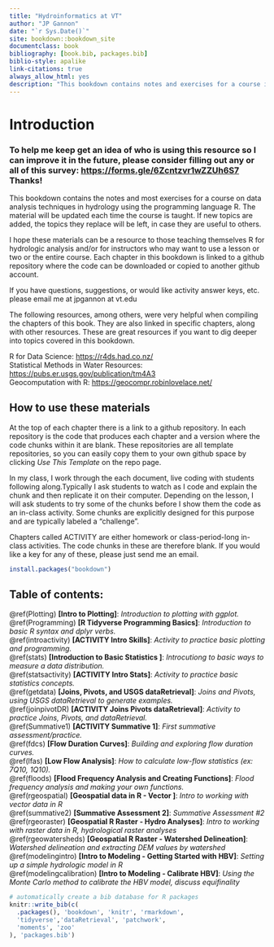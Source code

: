 ```yaml
---
title: "Hydroinformatics at VT"
author: "JP Gannon"
date: "`r Sys.Date()`"
site: bookdown::bookdown_site
documentclass: book
bibliography: [book.bib, packages.bib]
biblio-style: apalike
link-citations: true
always_allow_html: yes
description: "This bookdown contains notes and exercises for a course in hydroinformatics at Virginia Tech."
---
```


# Introduction

### To help me keep get an idea of who is using this resource so I can improve it in the future, please consider filling out any or all of this survey: <https://forms.gle/6Zcntzvr1wZZUh6S7> Thanks!

This bookdown contains the notes and most exercises for a course on data analysis techniques in hydrology using the programming language R. The material will be updated each time the course is taught. If new topics are added, the topics they replace will be left, in case they are useful to others.

I hope these materials can be a resource to those teaching themselves R for hydrologic analysis and/or for instructors who may want to use a lesson or two or the entire course. Each chapter in this bookdown is linked to a github repository where the code can be downloaded or copied to another github account.

If you have questions, suggestions, or would like activity answer keys, etc. please email me at jpgannon at vt.edu

The following resources, among others, were very helpful when compiling the chapters of this book. They are also linked in specific chapters, along with other resources. These are great resources if you want to dig deeper into topics covered in this bookdown.

R for Data Science: <https://r4ds.had.co.nz/>\
Statistical Methods in Water Resources: <https://pubs.er.usgs.gov/publication/tm4A3>\
Geocomputation with R: <https://geocompr.robinlovelace.net/>

## How to use these materials

At the top of each chapter there is a link to a github repository. In each repository is the code that produces each chapter and a version where the code chunks within it are blank. These repositories are all template repositories, so you can easily copy them to your own github space by clicking *Use This Template* on the repo page.

In my class, I work through the each document, live coding with students following along.Typically I ask students to watch as I code and explain the chunk and then replicate it on their computer. Depending on the lesson, I will ask students to try some of the chunks before I show them the code as an in-class activity. Some chunks are explicitly designed for this purpose and are typically labeled a "challenge".

Chapters called ACTIVITY are either homework or class-period-long in-class activities. The code chunks in these are therefore blank. If you would like a key for any of these, please just send me an email.

```r
install.packages("bookdown")
```

## Table of contents:

\@ref(Plotting) **[Intro to Plotting]**: *Introduction to plotting with ggplot.*\
\@ref(Programming) **[R Tidyverse Programming Basics]**: *Introduction to basic R syntax and dplyr verbs.*\
\@ref(introactivity) **[ACTIVITY Intro Skills]**: *Activity to practice basic plotting and programming.*\
\@ref(stats) **[Introduction to Basic Statistics ]**: *Introcutiong to basic ways to measure a data distribution.*\
\@ref(statsactivity) **[ACTIVITY Intro Stats]**: *Activity to practice basic statistics concepts.*\
\@ref(getdata) **[Joins, Pivots, and USGS dataRetrieval]**: *Joins and Pivots, using USGS dataRetrieval to generate examples.*\
\@ref(joinpivotDR) **[ACTIVITY Joins Pivots dataRetrieval]**: *Activity to practice Joins, Pivots, and dataRetrieval.*\
\@ref(Summative1) **[ACTIVITY Summative 1]**: *First summative assessment/practice.*\
\@ref(fdcs) **[Flow Duration Curves]**: *Building and exploring flow duration curves.*\
\@ref(lfas) **[Low Flow Analysis]**: *How to calculate low-flow statistics (ex: 7Q10, 1Q10).*\
\@ref(floods) **[Flood Frequency Analysis and Creating Functions]**: *Flood frequency analysis and making your own functions.*\
\@ref(rgeospatial) **[Geospatial data in R - Vector ]**: *Intro to working with vector data in R*\
\@ref(summative2) **[Summative Assessment 2]**: *Summative Assessment \#2*\
\@ref(rgeoraster) **[Geospatial R Raster - Hydro Analyses]**: *Intro to working with raster data in R, hydrological raster analyses*\
\@ref(rgeowatersheds) **[Geospatial R Raster - Watershed Delineation]**: *Watershed delineation and extracting DEM values by watershed*\
\@ref(modelingintro) **[Intro to Modeling - Getting Started with HBV]**: *Setting up a simple hydrologic model in R*\
\@ref(modelingcalibration) **[Intro to Modeling - Calibrate HBV]**: *Using the Monte Carlo method to calibrate the HBV model, discuss equifinality*

```r
# automatically create a bib database for R packages
knitr::write_bib(c(
  .packages(), 'bookdown', 'knitr', 'rmarkdown', 
  'tidyverse','dataRetrieval', 'patchwork', 
  'moments', 'zoo'
), 'packages.bib')
```

